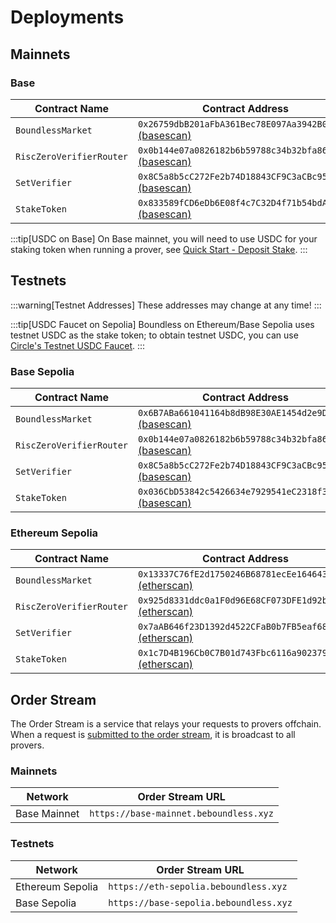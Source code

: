 # Deployments

## Mainnets

### Base

| Contract Name            | Contract Address                                                                                                                            |
| ------------------------ | ------------------------------------------------------------------------------------------------------------------------------------------- |
| `BoundlessMarket`        | `0x26759dbB201aFbA361Bec78E097Aa3942B0b4AB8` [(basescan)](https://basescan.org/address/0x26759dbB201aFbA361Bec78E097Aa3942B0b4AB8)|
| `RiscZeroVerifierRouter` | `0x0b144e07a0826182b6b59788c34b32bfa86fb711` [(basescan)](https://basescan.org/address/0x0b144e07a0826182b6b59788c34b32bfa86fb711) |
| `SetVerifier`            | `0x8C5a8b5cC272Fe2b74D18843CF9C3aCBc952a760` [(basescan)](https://basescan.org/address/0x8C5a8b5cC272Fe2b74D18843CF9C3aCBc952a760)|
| `StakeToken`            | `0x833589fCD6eDb6E08f4c7C32D4f71b54bdA02913` [(basescan)](https://basescan.org/address/0x833589fCD6eDb6E08f4c7C32D4f71b54bdA02913)|

:::tip[USDC on Base]
On Base mainnet, you will need to use USDC for your staking token when running a prover, see [Quick Start - Deposit Stake](/provers/quick-start#deposit-stake).
:::

## Testnets

:::warning[Testnet Addresses]
These addresses may change at any time!
:::

:::tip[USDC Faucet on Sepolia]
Boundless on Ethereum/Base Sepolia uses testnet USDC as the stake token; to obtain testnet USDC, you can use [Circle's Testnet USDC Faucet](https://faucet.circle.com/).
:::

### Base Sepolia

| Contract Name            | Contract Address                                                                                                                            |
| ------------------------ | ------------------------------------------------------------------------------------------------------------------------------------------- |
| `BoundlessMarket`        | `0x6B7ABa661041164b8dB98E30AE1454d2e9D5f14b` [(basescan)](https://sepolia.basescan.org/address/0x6B7ABa661041164b8dB98E30AE1454d2e9D5f14b)|
| `RiscZeroVerifierRouter` | `0x0b144e07a0826182b6b59788c34b32bfa86fb711` [(basescan)](https://sepolia.basescan.org/address/0x0b144e07a0826182b6b59788c34b32bfa86fb711)|
| `SetVerifier`            | `0x8C5a8b5cC272Fe2b74D18843CF9C3aCBc952a760` [(basescan)](https://sepolia.basescan.org/address/0x8C5a8b5cC272Fe2b74D18843CF9C3aCBc952a760) |
| `StakeToken`            | `0x036CbD53842c5426634e7929541eC2318f3dCF7e` [(basescan)](https://sepolia.basescan.org/address/0x036CbD53842c5426634e7929541eC2318f3dCF7e) |

### Ethereum Sepolia

| Contract Name            | Contract Address                                                                                                                            |
| ------------------------ | ------------------------------------------------------------------------------------------------------------------------------------------- |
| `BoundlessMarket`        | `0x13337C76fE2d1750246B68781ecEe164643b98Ec` [(etherscan)](https://sepolia.etherscan.io/address/0x13337C76fE2d1750246B68781ecEe164643b98Ec) |
| `RiscZeroVerifierRouter` | `0x925d8331ddc0a1F0d96E68CF073DFE1d92b69187` [(etherscan)](https://sepolia.etherscan.io/address/0x925d8331ddc0a1F0d96E68CF073DFE1d92b69187) |
| `SetVerifier`            | `0x7aAB646f23D1392d4522CFaB0b7FB5eaf6821d64` [(etherscan)](https://sepolia.etherscan.io/address/0x7aAB646f23D1392d4522CFaB0b7FB5eaf6821d64) |
| `StakeToken`            | `0x1c7D4B196Cb0C7B01d743Fbc6116a902379C7238` [(etherscan)](https://sepolia.etherscan.io/address/0x1c7D4B196Cb0C7B01d743Fbc6116a902379C7238) |

## Order Stream

The Order Stream is a service that relays your requests to provers offchain.
When a request is [submitted to the order stream](/developers/tutorials/request#offchain), it is broadcast to all provers.

### Mainnets

| Network          | Order Stream URL                              |
| ---------------- | --------------------------------------------- |
| Base Mainnet     | `https://base-mainnet.beboundless.xyz`        |

### Testnets

| Network          | Order Stream URL                              |
| ---------------- | --------------------------------------------- |
| Ethereum Sepolia | `https://eth-sepolia.beboundless.xyz`         |
| Base Sepolia     | `https://base-sepolia.beboundless.xyz`        |
